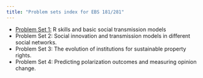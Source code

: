 ```yaml
---
title: "Problem sets index for EBS 181/281"
---
```


- [Problem Set 1:](1) R skills and basic social transmission models
- Problem Set 2: Social innovation and transmission models in different social networks.
- Problem Set 3: The evolution of institutions for sustainable property rights.
- Problem Set 4: Predicting polarization outcomes and measuring opinion change. 

